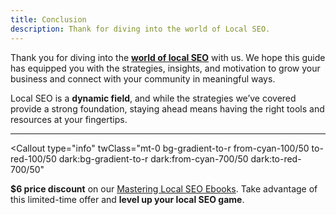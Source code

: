 ```yaml
---
title: Conclusion
description: Thank for diving into the world of Local SEO.
---
```


Thank you for diving into the **[world of local SEO](/blog/what-is-local-seo)** with us. We hope this guide
has equipped you with the strategies, insights, and motivation to grow your
business and connect with your community in meaningful ways.

Local SEO is a **dynamic field**, and while the strategies we’ve covered provide
a strong foundation, staying ahead means having the right tools and resources
at your fingertips.

---

<Callout
  type="info"
  twClass="mt-0 bg-gradient-to-r from-cyan-100/50 to-red-100/50 dark:bg-gradient-to-r dark:from-cyan-700/50 dark:to-red-700/50"
>
  **$6 price discount** on our [Mastering Local SEO Ebooks](/pricing). Take
  advantage of this limited-time offer and **level up your local SEO game**.
</Callout>
